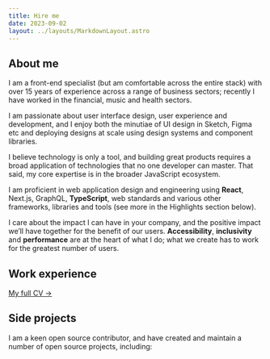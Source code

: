```yaml
---
title: Hire me
date: 2023-09-02
layout: ../layouts/MarkdownLayout.astro
---
```



## About me

I am a front-end specialist (but am comfortable across the entire stack) with over 15 years of experience across a range of business sectors; recently I have worked in the financial, music and health sectors.

I am passionate about user interface design, user experience and development, and I enjoy both the minutiae of UI design in Sketch, Figma etc and deploying designs at scale using design systems and component libraries.

I believe technology is only a tool, and building great products requires a broad application of technologies that no one developer can master. That said, my core expertise is in the broader JavaScript ecosystem.

I am proficient in web application design and engineering using **React**, Next.js, GraphQL, **TypeScript**, web standards and various other frameworks, libraries and tools (see more in the Highlights section below).

I care about the impact I can have in your company, and the positive impact we’ll have together for the benefit of our users. **Accessibility**, **inclusivity** and **performance** are at the heart of what I do; what we create has to work for the greatest number of users.

## Work experience

<WorkList />

[My full CV →](https://read.cv/mrmartineau)

## Side projects

I am a keen open source contributor, and have created and maintain a number of open source projects, including:

<ProjectList />
